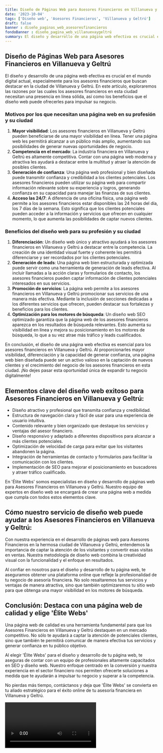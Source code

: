 ```yaml
---
title: Diseño de Páginas Web para Asesores Financieros en Villanueva y Geltrú
date: '2023-10-04'
tags: ['Diseño web', 'Asesores Financieros', 'Villanueva y Geltrú']
draft: false
banner : diseño_paginas_web_asesoresfinancieros
fondoBanner : diseño_pagina_web_villanuevaygeltrú
summary: El diseño y desarrollo de una página web efectiva es crucial en el mundo digital actual, especialmente para los asesores financieros que buscan destacar en la ciudad de Villanueva y Geltrú. En este artículo, exploraremos las razones por las cuales los asesores financieros en esta ciudad necesitan una presencia en línea sólida, así como los beneficios que el diseño web puede ofrecerles para impulsar su negocio.
---
```


## Diseño de Páginas Web para Asesores Financieros en Villanueva y Geltrú

El diseño y desarrollo de una página web efectiva es crucial en el mundo digital actual, especialmente para los asesores financieros que buscan destacar en la ciudad de Villanueva y Geltrú. En este artículo, exploraremos las razones por las cuales los asesores financieros en esta ciudad necesitan una presencia en línea sólida, así como los beneficios que el diseño web puede ofrecerles para impulsar su negocio.

### Motivos por los que necesitan una página web en su profesión y su ciudad
1. **Mayor visibilidad**: Los asesores financieros en Villanueva y Geltrú pueden beneficiarse de una mayor visibilidad en línea. Tener una página web les permitirá alcanzar a un público más amplio, aumentando sus posibilidades de generar nuevas oportunidades de negocio.
2. **Competencia en el mercado**: La industria financiera en Villanueva y Geltrú es altamente competitiva. Contar con una página web moderna y atractiva les ayudará a destacar entre la multitud y atraer la atención de posibles clientes.
3. **Generación de confianza**: Una página web profesional y bien diseñada puede transmitir confianza y credibilidad a los clientes potenciales. Los asesores financieros pueden utilizar su página web para compartir información relevante sobre su experiencia y logros, generando confianza en su capacidad para manejar las finanzas de sus clientes.
4. **Acceso las 24/7**: A diferencia de una oficina física, una página web permite a los asesores financieros estar disponibles las 24 horas del día, los 7 días de la semana. Esto significa que los clientes potenciales pueden acceder a la información y servicios que ofrecen en cualquier momento, lo que aumenta las posibilidades de captar nuevos clientes.

### Beneficios del diseño web para su profesión y su ciudad
1. **Diferenciación**: Un diseño web único y atractivo ayudará a los asesores financieros en Villanueva y Geltrú a destacar entre la competencia. La creación de una identidad visual fuerte y coherente les permitirá diferenciarse y ser recordados por los clientes potenciales.
2. **Generación de leads**: Una página web bien estructurada y optimizada puede servir como una herramienta de generación de leads efectiva. Al incluir llamadas a la acción claras y formularios de contacto, los asesores financieros pueden captar información de clientes potenciales interesados en sus servicios.
3. **Promoción de servicios**: La página web permite a los asesores financieros en Villanueva y Geltrú promocionar sus servicios de una manera más efectiva. Mediante la inclusión de secciones dedicadas a los diferentes servicios que ofrecen, pueden destacar sus fortalezas y beneficios para los clientes.
4. **Optimización para los motores de búsqueda**: Un diseño web SEO optimizado garantiza que la página web de los asesores financieros aparezca en los resultados de búsqueda relevantes. Esto aumenta su visibilidad en línea y mejora su posicionamiento en los motores de búsqueda, lo que a su vez atrae más tráfico y leads cualificados.

En conclusión, el diseño de una página web efectiva es esencial para los asesores financieros en Villanueva y Geltrú. Al proporcionarles mayor visibilidad, diferenciación y la capacidad de generar confianza, una página web bien diseñada puede ser un activo valioso en la captación de nuevos clientes y el crecimiento del negocio de los asesores financieros en esta ciudad. ¡No dejes pasar esta oportunidad única de expandir tu negocio digitalmente!

<GifSeo />

<Cta />

## Elementos clave del diseño web exitoso para Asesores Financieros en Villanueva y Geltrú:

- Diseño atractivo y profesional que transmita confianza y credibilidad.
- Estructura de navegación clara y fácil de usar para una experiencia de usuario intuitiva.
- Contenido relevante y bien organizado que destaque los servicios y ventajas del asesor financiero.
- Diseño responsivo y adaptado a diferentes dispositivos para alcanzar a más clientes potenciales.
- Optimización de velocidad de carga para evitar que los visitantes abandonen la página.
- Integración de herramientas de contacto y formularios para facilitar la comunicación con los clientes.
- Implementación de SEO para mejorar el posicionamiento en buscadores y atraer tráfico cualificado.

En 'Élite Webs' somos especialistas en diseño y desarrollo de páginas web para Asesores Financieros en Villanueva y Geltrú. Nuestro equipo de expertos en diseño web se encargará de crear una página web a medida que cumpla con todos estos elementos clave.

## Cómo nuestro servicio de diseño web puede ayudar a los Asesores Financieros en Villanueva y Geltrú:

Con nuestra experiencia en el desarrollo de páginas web para Asesores Financieros en la hermosa ciudad de Villanueva y Geltrú, entendemos la importancia de captar la atención de los visitantes y convertir esas visitas en ventas. Nuestra metodología de diseño web combina la creatividad visual con la funcionalidad y el enfoque en resultados.

Al confiar en nosotros para el diseño y desarrollo de tu página web, te aseguramos obtener una plataforma online que refleje la profesionalidad de tu negocio de asesoría financiera. No solo resaltaremos tus servicios y ventajas de manera atractiva, sino que también optimizaremos tu sitio web para que obtenga una mayor visibilidad en los motores de búsqueda.

## Conclusión: Destaca con una página web de calidad y elige 'Élite Webs'

Una página web de calidad es una herramienta fundamental para que los Asesores Financieros en Villanueva y Geltrú destaquen en un mercado competitivo. No sólo te ayudará a captar la atención de potenciales clientes, sino que también te permitirá comunicar de manera efectiva tus servicios y generar confianza en tu público objetivo.

Al elegir 'Élite Webs' para el diseño y desarrollo de tu página web, te aseguras de contar con un equipo de profesionales altamente capacitados en SEO y diseño web. Nuestro enfoque centrado en la conversión y nuestra experiencia en el sector financiero nos permiten ofrecerte soluciones a medida que te ayudarán a impulsar tu negocio y superar a la competencia.

No pierdas más tiempo, contáctanos y deja que 'Élite Webs' se convierta en tu aliado estratégico para el éxito online de tu asesoría financiera en Villanueva y Geltrú.

<Video />

<CtaBot job='Asesores Financieros' city='Villanueva y Geltrú'/>

<Gmaps query='Villanueva y Geltrú+españa+maps' />